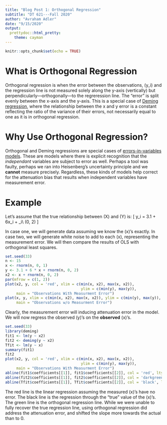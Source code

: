 ```yaml
---
title: "Blog Post 1: Orthogonal Regression"
subtitle: "DT 621---Fall 2020"
author: "Avraham Adler"
date: "9/15/2020"
output:
  prettydoc::html_pretty:
    theme: cayman
---
```


```r
knitr::opts_chunk$set(echo = TRUE)
```

# What is Orthogonal Regression
Orthogonal regression is when the error between the observations, \(y_i\) and
the regression line is not measured solely along the y-axis (vertically) but 
perpendicularly---orthogonally---to the regreression line. The "error" is split
evenly between the x-axis and the y-axis. This is a special case of
[Deming regression](https://en.wikipedia.org/wiki/Deming_regression), where the
relationship between the x and y error is a constant reflecting the ratio of the
variance of their errors, not necessarily equal to one as it is in orthogonal
regression.

# Why Use Orthogonal Regression?
Orthogonal and Deming regressions are special cases of
[errors-in-variables models](https://en.wikipedia.org/wiki/Errors-in-variables_models).
These are models where there is explicit recognition that the *independant*
variables are subject to error as well. Perhaps a tool was faulty, perhaps we
ran into Heisenberg's uncertainty principle and we **cannot** measure precisely.
Regardless, these kinds of models help correct for the attenuation bias that
results when independent variables have measurement error.

# Example
Let's assume that the true relationship between \(X\) and \(Y\) is:
\[
y_i = 3.1 + 6x_i + \epsilon_i\\
\epsilon \sim \mathcal{N}(0, 2)
\]

In case one, we will generate data assuming we know the \(x\)'s exactly. In case
two, we will generate white noise to add to each \(x\), representing the
measurement error. We will then compare the results of OLS with orthogonal least
squares.

```r
set.seed(33)
n <- 15
x <- rnorm(n, 0, 1)
y <- 3.1 + 6 * x + rnorm(n, 0, 2)
x2 <- x + rnorm(n, 0, 2)
par(mfrow = c(1, 2))
plot(x2, y, col = 'red', xlim = c(min(x, x2), max(x, x2)),
                                  ylim = c(min(y), max(y)),
     main = "Observations With Measurment Error")
plot(x, y, xlim = c(min(x, x2), max(x, x2)), ylim = c(min(y), max(y)),
     main = "Observations w/o Measurment Error")
```

Clearly, the measurement error will inducing attenuation error in the model. We
will now regress the observed \(y\)'s on the **observed** \(x\)'s.

```r
set.seed(33)
library(deming)
fit1 <- lm(y ~ x2)
fit2 <- deming(y ~ x2)
Tfit <- lm(y ~ x)
summary(fit1)
fit2
plot(x2, y, col = 'red', xlim = c(min(x, x2), max(x, x2)),
                                  ylim = c(min(y), max(y)),
     main = "Observations With Measurment Error")
abline(fit1$coefficients[[1]], fit1$coefficients[[2]], col = 'red', lty = 2)
abline(fit2$coefficients[[1]], fit2$coefficients[[2]], col = 'darkgreen', lty = 2)
abline(Tfit$coefficients[[1]], Tfit$coefficients[[2]], col = 'black', lty = 2)
```

The red line is the linear regression assuming the measured \(x\)'s have no
error. The black line is the regression through the "true" value of the \(x\)'s.
The green line is the orthogonal regression line. While we were unable to fully
recover the true regression line, using orthogonal regression did address the
attenuation error, and shifted the slope more towards the actual than to 0.